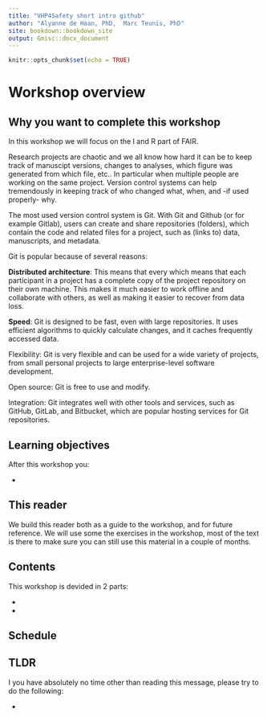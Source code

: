 ```yaml
---
title: "VHP4Safety short intro github"
author: "Alyanne de Haan, PhD,  Marc Teunis, PhD"
site: bookdown::bookdown_site
output: Gmisc::docx_document
---
```


```r
knitr::opts_chunk$set(echo = TRUE)

```

# Workshop overview

## Why you want to complete this workshop

In this workshop we will focus on the I and R part of FAIR. 

Research projects are chaotic and we all know how hard it can be to keep track of manuscipt versions, changes to analyses, which figure was generated from which file, etc.. In particular when multiple people are working on the same project. Version control systems can help tremendously in keeping track of who changed what, when, and -if used properly- why.


The most used version control system is Git. With Git and Github (or for example Gitlab), users can create and share repositories (folders), which contain the code and related files for a project, such as (links to) data, manuscripts, and metadata. 

Git is popular because of several reasons:

**Distributed architecture**: This means that every which means that each participant in a project has a complete copy of the project repository on their own machine. This makes it much easier to work offline and collaborate with others, as well as making it easier to recover from data loss.

**Speed**: Git is designed to be fast, even with large repositories. It uses efficient algorithms to quickly calculate changes, and it caches frequently accessed data.

Flexibility: Git is very flexible and can be used for a wide variety of projects, from small personal projects to large enterprise-level software development.

Open source: Git is free to use and modify. 

Integration: Git integrates well with other tools and services, such as GitHub, GitLab, and Bitbucket, which are popular hosting services for Git repositories. 





## Learning objectives

After this workshop you:

 -
 
## This reader
We build this reader both as a guide to the workshop, and for future reference. We will use some the exercises in the workshop, most of the text is there to make sure you can still use this material in a couple of months.

## Contents 

This workshop is devided in 2 parts: 

- 
- 

## Schedule 

## TLDR

I you have absolutely no time other than reading this message, please try to do the following:

 - 
